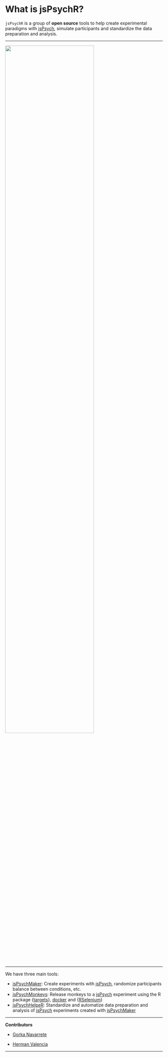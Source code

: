 # What is jsPsychR? {.unnumbered}

`jsPsychR` is a group of **open source** tools to help create experimental paradigms with [jsPsych](https://www.jspsych.org/), simulate participants and standardize the data preparation and analysis.

------------------------------------------------------------------------

![](img/jsPsych-trinity.png){width="75%"}

------------------------------------------------------------------------

We have three main tools:

-   [jsPsychMaker](#jsPsychMaker): Create experiments with [jsPsych](https://www.jspsych.org/), randomize participants balance between conditions, etc.
-   [jsPsychMonkeys](#jsPsychMonkeys): Release monkeys to a [jsPsych](https://www.jspsych.org/) experiment using the R package {[targets](https://books.ropensci.org/targets/)}, [docker](https://www.docker.com/) and {[RSelenium](https://docs.ropensci.org/RSelenium/)}
-   [jsPsychHelpeR](#jsPsychHelpeR): Standardize and automatize data preparation and analysis of [jsPsych](https://www.jspsych.org/) experiments created with [jsPsychMaker](#jsPsychMaker)

------------------------------------------------------------------------

**Contributors**

-   [Gorka Navarrete](https://github.com/gorkang)

-   [Herman Valencia](https://github.com/HeRm4nV)

------------------------------------------------------------------------
